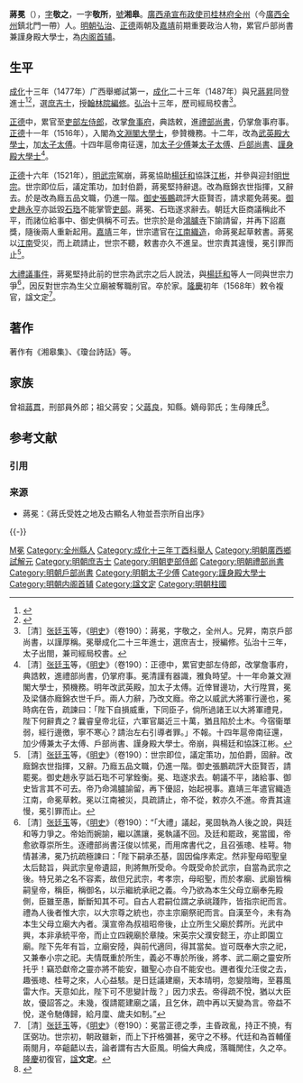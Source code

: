 {{Otheruses|other=名为蒋敬之的其他人物|蒋敬之}}
{{明清人物信息框
|姓名 = 蔣冕
|原名 =
|圖片名稱 = 
|圖片大小 =
|圖片說明 = 
|最高職務 = 少傅太子太傅戶部尚書兼謹身殿大學士
|國家 = 大明
|爵位 =
|籍貫 = [[廣西承宣布政使司|廣西承宣布政使司]][[桂林府|桂林府]][[全州|全州]]
|族裔 = 
|字號 = 字敬之，一字敬所，號湘皋
|諡號 = 文定
|出生日期 = [[天顺_(明朝)|天順]]七年（1463年）
|出生地點 = 
|逝世日期 = [[嘉靖|嘉靖]]十二年（1533年）
|逝世地點 = 
|墓葬 =
|配偶 =
|親屬 = 兄 [[蔣昇|蔣昇]]
|出身 = * 成化二十三年丁未科進士出身
|經歷 = 
|著作 =
}}

'''蔣冕'''（{{bd|1462年||1532年|catIdx=J蔣}}），[[表字|字]]'''敬之'''，一字'''敬所'''，[[號|號]]'''湘皋'''。[[廣西承宣布政使司|廣西承宣布政使司]][[桂林府|桂林府]][[全州|全州]]（今[[廣西|廣西]][[全州|全州]]鎮北門一帶）人。[[明朝|明朝]][[弘治_(明朝)|弘治]]、[[正德_(明朝)|正德]]兩朝及[[嘉靖|嘉靖]]前期重要政治人物，累官戶部尚書兼謹身殿大學士，為[[明朝內閣首輔|内阁首辅]]。

== 生平 ==
[[成化|成化]]十三年（1477年）广西舉鄉試第一，[[成化|成化]]二十三年（1487年）與兄[[蔣昇|蔣昇]]同登進士<ref>{{Cite book|title=《[[皇明贡举考|皇明贡举考]]》卷五|last=（明）[[张朝瑞|张朝瑞]]|first=|publisher=《续修四库全书》史部第828册|year=|isbn=|location=|pages=}}</ref><ref>{{Cite book|title=贡举志五种 上|last=鲁小俊，江俊伟著|first=|publisher=武汉：武汉大学出版社|year=2009|isbn=978-7-307-07043-1|location=|pages=256-258}}</ref>，選[[庶吉士|庶吉士]]，授[[翰林院|翰林院]][[編修|編修]]。[[弘治|弘治]]十三年，歷司經局校書<ref>［清］[[张廷玉|张廷玉]]等，《[[明史|明史]]》（卷190）：蔣冕，字敬之，全州人。兄昇，南京戶部尚書，以謹厚稱。冕舉成化二十三年進士，選庶吉士，授編修。弘治十三年，太子出閤，兼司經局校書。</ref>。

[[正德_(明朝)|正德]]中，累官至[[吏部左侍郎|吏部左侍郎]]，改掌[[詹事府|詹事府]]，典誥敕，進[[禮部尚書|禮部尚書]]，仍掌詹事府事。[[正德_(明朝)|正德]]十一年（1516年），入閣為[[文淵閣大學士|文淵閣大學士]]，參贊機務。十二年，改為[[武英殿大學士|武英殿大學士]]，加[[太子太傅|太子太傅]]。十四年扈帝南征還，加[[太子少傅|太子少傅]]兼[[太子太傅|太子太傅]]、[[戶部尚書|戶部尚書]]、[[謹身殿大學士|謹身殿大學士]]<ref>［清］[[张廷玉|张廷玉]]等，《[[明史|明史]]》（卷190）：正德中，累官吏部左侍郎，改掌詹事府，典誥敕，進禮部尚書，仍掌府事。冕清謹有器識，雅負時望。十一年命兼文淵閣大學士，預機務。明年改武英殿，加太子太傅。近倖冒邊功，大行陞賞，冕及梁儲亦廕錦衣世千戶。兩人力辭，乃改文廕。帝之以威武大將軍行邊也，冕時病在告，疏諫曰：「陛下自損威重，下同臣子，倘所過諸王以大將軍禮見，陛下何辭責之？曩睿皇帝北征，六軍官屬近三十萬，猶且陷於土木。今宿衞單弱，經行邊徼，寧不寒心？請治左右引導者罪。」不報。十四年扈帝南征還，加少傅兼太子太傅、戶部尚書、謹身殿大學士。帝崩，與楊廷和協誅江彬。</ref>。

[[正德_(明朝)|正德]]十六年（1521年），[[明武宗|明武宗]]駕崩，蔣冕協助[[楊廷和|楊廷和]]協誅[[江彬|江彬]]，并參與迎封[[明世宗|明世宗]]。世宗即位后，議定策功，加封伯爵，蔣冕堅持辭退。改為廕錦衣世指揮，又辭去。於是改為廕五品文職，仍進一階。[[御史|御史]][[張鵬|張鵬]]疏評大臣賢否，請求罷免蔣冕。[[御史|御史]][[趙永亨|趙永亨]]亦詆毀[[石珤|石珤]]不能掌管[[吏部|吏部]]。蔣冕、石珤遂求辭去。朝廷大臣商議稱此不平，而諸位給事中、御史俱稱不可去。世宗於是命[[鴻臚寺|鴻臚寺]]下諭請留，并再下詔嘉獎，隨後兩人重新起用。[[嘉靖|嘉靖]]三年，世宗遣官在[[江南|江南]][[織造|織造]]，命蔣冕起草敕書。蔣冕以[[江南|江南]]受災，而上疏請止，世宗不聽，敕書亦久不進呈。世宗責其違慢，冕引罪而止<ref>［清］[[张廷玉|张廷玉]]等，《[[明史|明史]]》（卷190）：世宗即位，議定策功，加伯爵，固辭。改廕錦衣世指揮，又辭。乃廕五品文職，仍進一階。御史張鵬疏評大臣賢否，請罷冕。御史趙永亨詆石珤不可掌銓衡。冕、珤遂求去。朝議不平，諸給事、御史皆言其不可去。帝乃命鴻臚諭留，再下優詔，始起視事。嘉靖三年遣官織造江南，命冕草敕。冕以江南被災，具疏請止，帝不從，敕亦久不進。帝責其違慢，冕引罪而止。</ref>。

[[大禮議事件|大禮議事件]]，蔣冕堅持此前的世宗為武宗之后人說法，與[[楊廷和|楊廷和]]等人一同與世宗力爭<ref>［清］[[张廷玉|张廷玉]]等，《[[明史|明史]]》（卷190）：“「大禮」議起，冕固執為人後之說，與廷和等力爭之。帝始而婉諭，繼以譙讓，冕執議不回。及廷和罷政，冕當國，帝愈欲尊崇所生。逐禮部尚書汪俊以怵冕，而用席書代之，且召張璁、桂萼。物情甚沸，冕乃抗疏極諫曰：「陛下嗣承丕基，固因倫序素定。然非聖母昭聖皇太后懿旨，與武宗皇帝遺詔，則將無所受命。今既受命於武宗，自當為武宗之後。特兄弟之名不容紊，故但兄武宗，考孝宗，母昭聖，而於孝廟、武廟皆稱嗣皇帝，稱臣，稱御名，以示繼統承祀之義。今乃欲為本生父母立廟奉先殿側，臣雖至愚，斷斷知其不可。自古人君嗣位謂之承祧踐阼，皆指宗祀而言。禮為人後者惟大宗，以大宗尊之統也，亦主宗廟祭祀而言。自漢至今，未有為本生父母立廟大內者。漢宣帝為叔祖昭帝後，止立所生父廟於葬所。光武中興，本非承統平帝，而止立四親廟於章陵。宋英宗父濮安懿王，亦止即園立廟。陛下先年有旨，立廟安陸，與前代適同，得其當矣。豈可既奉大宗之祀，又兼奉小宗之祀。夫情既重於所生，義必不專於所後，將孝、武二廟之靈安所托乎！竊恐獻帝之靈亦將不能安，雖聖心亦自不能安也。邇者復允汪俊之去，趣張璁、桂萼之來，人心益駭。是日廷議建廟，天本晴明，忽變陰晦，至暮風雷大作。天意如此，陛下可不思變計哉？」因力求去。帝得疏不悅，猶以大臣故，優詔答之。未幾，復請罷建廟之議，且乞休，疏中再以天變為言。帝益不悅，遂令馳傳歸，給月廩、歲夫如制。”</ref>，因反對世宗為生父立廟被奪職削官。卒於家。[[隆庆_(明朝)|隆慶]]初年（1568年）敕令複官，諡文定<ref>［清］[[张廷玉|张廷玉]]等，《[[明史|明史]]》（卷190）：冕當正德之季，主昏政亂，持正不撓，有匡弼功。世宗初，朝政雖新，而上下扞格彌甚，冕守之不移。代廷和為首輔僅兩閱月，卒齟齬以去，論者謂有古大臣風。明倫大典成，落職閒住，久之卒。[[隆庆_(明朝)|隆慶]]初復官，[[諡|諡]]'''文定'''。</ref>。

==著作==
著作有《湘皋集》、《瓊台詩話》等。

==家族==
曾祖[[蔣貫|蔣貫]]，刑部員外郎；祖父蔣安；父[[蔣良|蔣良]]，知縣。嫡母郭氏；生母陳氏<ref>{{Cite book|title=天一阁藏明代科举录选刊 登科录 点校本|last=龚延明主编|first=|publisher=宁波出版社|year=2016|isbn=978-7-5526-2320-8|location=宁波|pages=|quote=《天一閣藏明代科舉錄選刊.登科錄》之《成化二十三年進士登科錄》}}</ref>。

== 参考文献 ==
=== 引用 ===
{{Reflist|2}}

=== 来源 ===
* 蔣冕：《蔣氏受姓之地及古顯名人物並吾宗所自出序》

{{-}}
{{start box}}
{{s-off}}
{{succession box|[[楊廷和|楊廷和]]|[[毛紀|毛紀]]|[[明朝内阁|明朝内阁]][[明朝首辅列表|首輔]]|1524年}}
{{end box}}

{{明朝首輔}}
{{成化二十三年丁未科殿試金榜}}

{{Authority control}}

{{DEFAULTSORT:Jiang蔣}}
[[Category:蔣姓|M冕]]
[[Category:全州縣人|Category:全州縣人]]
[[Category:成化十三年丁酉科舉人|Category:成化十三年丁酉科舉人]]
[[Category:明朝廣西鄉試解元|Category:明朝廣西鄉試解元]]
[[Category:明朝庶吉士|Category:明朝庶吉士]]
[[Category:明朝吏部侍郎|Category:明朝吏部侍郎]]
[[Category:明朝禮部尚書|Category:明朝禮部尚書]]
[[Category:明朝戶部尚書|Category:明朝戶部尚書]]
[[Category:明朝太子少傅|Category:明朝太子少傅]]
[[Category:謹身殿大學士|Category:謹身殿大學士]]
[[Category:明朝内阁首辅|Category:明朝内阁首辅]]
[[Category:諡文定|Category:諡文定]]
[[Category:明朝柱國|Category:明朝柱國]]